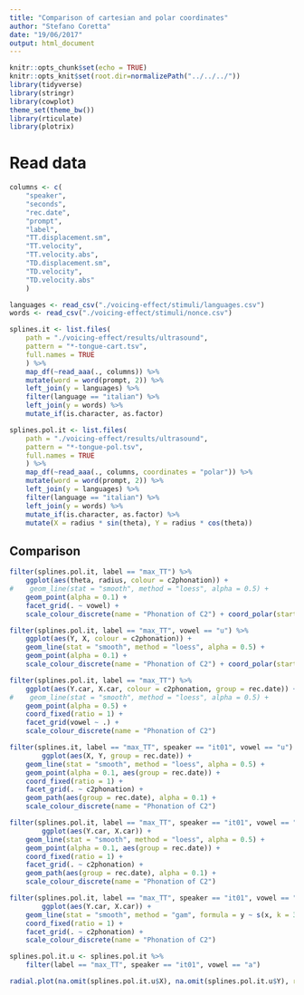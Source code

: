 ```yaml
---
title: "Comparison of cartesian and polar coordinates"
author: "Stefano Coretta"
date: "19/06/2017"
output: html_document
---
```


```r
knitr::opts_chunk$set(echo = TRUE)
knitr::opts_knit$set(root.dir=normalizePath("../../../"))
library(tidyverse)
library(stringr)
library(cowplot)
theme_set(theme_bw())
library(rticulate)
library(plotrix)
```

# Read data

```r
columns <- c(
    "speaker",
    "seconds",
    "rec.date",
    "prompt",
    "label",
    "TT.displacement.sm",
    "TT.velocity",
    "TT.velocity.abs",
    "TD.displacement.sm",
    "TD.velocity",
    "TD.velocity.abs"
    )

languages <- read_csv("./voicing-effect/stimuli/languages.csv")
words <- read_csv("./voicing-effect/stimuli/nonce.csv")

splines.it <- list.files(
    path = "./voicing-effect/results/ultrasound",
    pattern = "*-tongue-cart.tsv",
    full.names = TRUE
    ) %>%
    map_df(~read_aaa(., columns)) %>%
    mutate(word = word(prompt, 2)) %>%
    left_join(y = languages) %>%
    filter(language == "italian") %>%
    left_join(y = words) %>%
    mutate_if(is.character, as.factor)

splines.pol.it <- list.files(
    path = "./voicing-effect/results/ultrasound",
    pattern = "*-tongue-pol.tsv",
    full.names = TRUE
    ) %>%
    map_df(~read_aaa(., columns, coordinates = "polar")) %>%
    mutate(word = word(prompt, 2)) %>%
    left_join(y = languages) %>%
    filter(language == "italian") %>%
    left_join(y = words) %>%
    mutate_if(is.character, as.factor) %>%
    mutate(X = radius * sin(theta), Y = radius * cos(theta))
```

## Comparison

```r
filter(splines.pol.it, label == "max_TT") %>%
    ggplot(aes(theta, radius, colour = c2phonation)) +
#    geom_line(stat = "smooth", method = "loess", alpha = 0.5) +
    geom_point(alpha = 0.1) +
    facet_grid(. ~ vowel) +
    scale_colour_discrete(name = "Phonation of C2") + coord_polar(start = pi) + xlim(-pi, pi) + ylim(0, 60)
```

```r
filter(splines.pol.it, label == "max_TT", vowel == "u") %>%
    ggplot(aes(Y, X, colour = c2phonation)) +
    geom_line(stat = "smooth", method = "loess", alpha = 0.5) +
    geom_point(alpha = 0.1) +
    scale_colour_discrete(name = "Phonation of C2") + coord_polar(start = pi) + xlim(-pi, pi) + ylim(0, 60)
```

```r
filter(splines.pol.it, label == "max_TT") %>%
    ggplot(aes(Y.car, X.car, colour = c2phonation, group = rec.date)) +
#    geom_line(stat = "smooth", method = "loess", alpha = 0.5) +
    geom_point(alpha = 0.5) +
    coord_fixed(ratio = 1) +
    facet_grid(vowel ~ .) +
    scale_colour_discrete(name = "Phonation of C2")
```

```r
filter(splines.it, label == "max_TT", speaker == "it01", vowel == "u") %>%
        ggplot(aes(X, Y, group = rec.date)) +
    geom_line(stat = "smooth", method = "loess", alpha = 0.5) +
    geom_point(alpha = 0.1, aes(group = rec.date)) +
    coord_fixed(ratio = 1) +
    facet_grid(. ~ c2phonation) +
    geom_path(aes(group = rec.date), alpha = 0.1) +
    scale_colour_discrete(name = "Phonation of C2")
```

```r
filter(splines.pol.it, label == "max_TT", speaker == "it01", vowel == "u") %>%
        ggplot(aes(Y.car, X.car)) +
    geom_line(stat = "smooth", method = "loess", alpha = 0.5) +
    geom_point(alpha = 0.1, aes(group = rec.date)) +
    coord_fixed(ratio = 1) +
    facet_grid(. ~ c2phonation) +
    geom_path(aes(group = rec.date), alpha = 0.1) +
    scale_colour_discrete(name = "Phonation of C2")
```

```r
filter(splines.pol.it, label == "max_TT", speaker == "it01", vowel == "u") %>%
        ggplot(aes(Y.car, X.car)) +
    geom_line(stat = "smooth", method = "gam", formula = y ~ s(x, k = 3), alpha = 0.5) +
    coord_fixed(ratio = 1) +
    facet_grid(. ~ c2phonation) +
    scale_colour_discrete(name = "Phonation of C2")
```

```r
splines.pol.it.u <- splines.pol.it %>%
    filter(label == "max_TT", speaker == "it01", vowel == "a") 

radial.plot(na.omit(splines.pol.it.u$X), na.omit(splines.pol.it.u$Y), rp.type="s", labels = "", clockwise = T, start = pi/2, radial.labels = "", xlim = c(-pi, pi))
```

